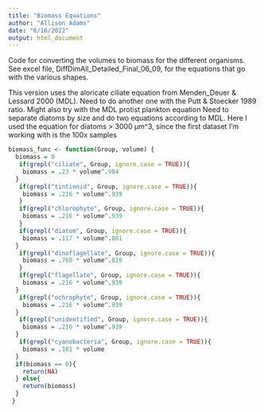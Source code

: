 ```yaml
---
title: "Biomass Equations"
author: "Allison Adams"
date: "6/16/2022"
output: html_document
---
```

Code for converting the volumes to biomass for the different organisms. See excel file, DiffDimAll_Detailed_Final_06_09, for the equations that go with the various shapes.

This version uses the aloricate ciliate equation from Menden_Deuer & Lessard 2000 (MDL).
Need to do another one with the Putt & Stoecker 1989 ratio.
Might also try with the MDL protist plankton equation
Need to separate diatoms by size and do two equations according to MDL. Here I used the equation for diatoms > 3000 µm^3, since the first dataset I'm working with is the 100x samples
```r
biomass_func <- function(Group, volume) {
  biomass = 0
   if(grepl("ciliate", Group, ignore.case = TRUE)){
    biomass = .23 * volume^.984
  }
   if(grepl("tintinnid", Group, ignore.case = TRUE)){
    biomass = .216 * volume^.939
   }
   if(grepl("chlorophyte", Group, ignore.case = TRUE)){
    biomass = .216 * volume^.939
   }
   if(grepl("diatom", Group, ignore.case = TRUE)){
    biomass = .117 * volume^.881
  }
   if(grepl("dinoflagellate", Group, ignore.case = TRUE)){
    biomass = .760 * volume^.819
   }
   if(grepl("flagellate", Group, ignore.case = TRUE)){
    biomass = .216 * volume^.939
  }
   if(grepl("ochrophyte", Group, ignore.case = TRUE)){
    biomass = .216 * volume^.939
  }
   if(grepl("unidentified", Group, ignore.case = TRUE)){
    biomass = .216 * volume^.939
  }
   if(grepl("cyanobacteria", Group, ignore.case = TRUE)){
    biomass = .181 * volume
  }
  if(biomass == 0){
    return(NA)
  } else{
    return(biomass)
  }
 }
```

